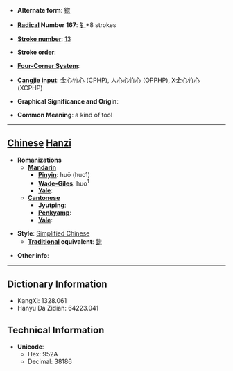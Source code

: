 * '''Alternate form''': [[鍃]]

* '''[[Wiktionary:Chinese radical index| Radical]] Number 167''': [[Wiktionary:Chinese radical index 钅|钅]]+8 strokes

* '''[[Wiktionary:Chinese total strokes index|Stroke number]]''': [[Wiktionary:Chinese total strokes index 13|13]]

* '''Stroke order''': 

* '''[[Wiktionary:Chinese four corner index|Four-Corner System]]''': 

* '''[[Wiktionary:Chinese Cangjie index|Cangjie input]]''': 金心竹心 (CPHP), 人心心竹心 (OPPHP), X金心竹心 (XCPHP)

* '''Graphical Significance and Origin''': 

* '''Common Meaning''': a kind of tool

----

== [[Chinese]] [[Hanzi]] ==

* '''Romanizations'''
** '''[[Mandarin]]'''
*** '''[[Pinyin]]''': huō (huo1)
*** '''[[Wade-Giles]]''': huo<sup>1</sup>
*** '''[[Yale]]''': 
** '''[[Cantonese]]'''
*** '''[[Jyutping]]''':
*** '''[[Penkyamp]]''': 
*** '''[[Yale]]''': 

* '''Style''': [[Simplified Chinese]] 
** '''[[Traditional Chinese|Traditional]] equivalent''': [[鍃]]

* '''Other info''': 

----

== Dictionary Information ==

* KangXi: 1328.061
* Hanyu Da Zidian: 64223.041

== Technical Information ==

* '''Unicode''':
** Hex: 952A
** Decimal: 38186